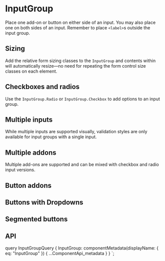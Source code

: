 

# InputGroup

Place one add-on or button on either side of an input. You may also
place one on both sides of an input. Remember to place
`<label>`s outside the input group.

<ReactPlayground codeText={Basic} />

## Sizing

Add the relative form sizing classes to the `InputGroup` and
contents within will automatically resize—no need for repeating the form
control size classes on each element.

<ReactPlayground codeText={Sizes} />

## Checkboxes and radios

Use the `InputGroup.Radio` or
`InputGroup.Checkbox` to add options to an input group.

<ReactPlayground codeText={Checkboxes} />

## Multiple inputs

While multiple inputs are supported visually, validation styles are only
available for input groups with a single input.

<ReactPlayground codeText={MultipleInputs} />

## Multiple addons

Multiple add-ons are supported and can be mixed with checkbox and radio
input versions.

<ReactPlayground codeText={MultipleAddons} />

## Button addons

<ReactPlayground codeText={Buttons} />

## Buttons with Dropdowns

<ReactPlayground codeText={ButtonDropdowns} />

## Segmented buttons

<ReactPlayground codeText={SegmentedButtonDropdowns} />

## API

<ComponentApi metadata={props.data.InputGroup} />

  query InputGroupQuery {
    InputGroup: componentMetadata(displayName: { eq: "InputGroup" }) {
      ...ComponentApi_metadata
    }
  }
`;

